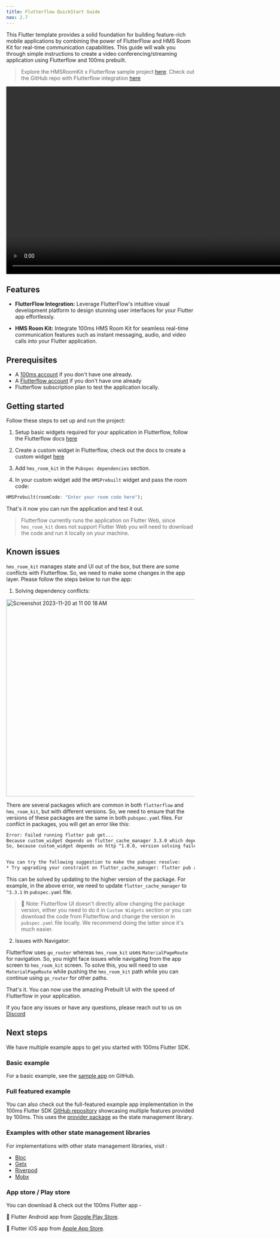 ```yaml
---
title: Flutterflow QuickStart Guide
nav: 2.7
---
```


This Flutter template provides a solid foundation for building feature-rich mobile applications by combining the power of FlutterFlow and HMS Room Kit for real-time communication capabilities.
This guide will walk you through simple instructions to create a video conferencing/streaming application using Flutterflow and 100ms prebuilt.

> Explore the HMSRoomKit x Flutterflow sample project [here](https://app.flutterflow.io/project/hms-room-kit-sample-lvsfde?tab=customCode&customCodeTab=widgets).
> Check out the GitHub repo with Flutterflow integration [here](https://github.com/100mslive/100ms-flutter/tree/FLUT-204/sample%20apps/flutterflow-prebuilt-quickstart)

<video controls height="500">
    <source
        src="https://github.com/100mslive/100ms-flutter/assets/93931528/63a04b40-cdab-4712-9eb3-9e92b23c2f09"
        type="video/mp4"
    />
    Your browser does not support the video tag.
</video>

## Features

- **FlutterFlow Integration:** Leverage FlutterFlow's intuitive visual development platform to design stunning user interfaces for your Flutter app effortlessly.

- **HMS Room Kit:** Integrate 100ms HMS Room Kit for seamless real-time communication features such as instant messaging, audio, and video calls into your Flutter application.

## Prerequisites

- A [100ms account](https://dashboard.100ms.live/register) if you don't have one already.
- A [Flutterflow account](https://app.flutterflow.io/create-account) if you don't have one already
- Flutterflow subscription plan to test the application locally.


## Getting started

Follow these steps to set up and run the project:

1. Setup basic widgets required for your application in Flutterflow, follow the Flutterflow docs [here](https://docs.flutterflow.io/getting-started/resources)

2. Create a custom widget in Flutterflow, check out the docs to create a custom widget [here](https://docs.flutterflow.io/customizing-your-app/custom-functions/custom-widgets)

3. Add `hms_room_kit` in the `Pubspec dependencies` section.

4. In your custom widget add the `HMSPrebuilt` widget and pass the room code:

```dart
HMSPrebuilt(roomCode: "Enter your room code here");
```

That's it now you can run the  application and test it out.

> Flutterflow currently runs the application on Flutter Web, since `hms_room_kit` does not support Flutter Web you will need to 
> download the code and run it locally on your machine.

## Known issues

`hms_room_kit` manages state and UI out of the box, but there are some conflicts with Flutterflow. So, we need to make some changes in the app layer. Please follow the steps below to run the app:

1. Solving dependency conflicts:

<img width="526" alt="Screenshot 2023-11-20 at 11 00 18 AM" src="https://github.com/100mslive/100ms-flutter/assets/93931528/810b96ca-d268-4681-b073-56b4df35de51"/>

There are several packages which are common in both `flutterflow` and `hms_room_kit`, but with different versions. So, we need to ensure that the versions of these packages are the same in both `pubspec.yaml` files. For conflict in packages, you will get an error like this:

```bash
Error: Failed running flutter pub get...
Because custom_widget depends on flutter_cache_manager 3.3.0 which depends on http ^0.13.0, http ^0.13.0 is required.
So, because custom_widget depends on http ^1.0.0, version solving failed.


You can try the following suggestion to make the pubspec resolve:
* Try upgrading your constraint on flutter_cache_manager: flutter pub add flutter_cache_manager:^3.3.1
```

This can be solved by updating to the higher version of the package. For example, in the above error, we need to update `flutter_cache_manager` to `^3.3.1` in `pubspec.yaml` file.

> 🔑 Note: Flutterflow UI doesn't directly allow changing the package version, either you need to do it in `Custom Widgets` section or you can download the code from Flutterflow and change the version in `pubspec.yaml` file locally. We recommend doing the latter since it's much easier.

2. Issues with Navigator:

Flutterflow uses `go_router` whereas `hms_room_kit` uses `MaterialPageRoute` for navigation. So, you might face issues while navigating from the app screen to `hms_room_kit` screen. To solve this, you will need to use `MaterialPageRoute` while pushing the `hms_room_kit` path while you can continue using `go_router` for other paths.

That's it. You can now use the amazing Prebuilt UI with the speed of Flutterflow in your application.

If you face any issues or have any questions, please reach out to us on [Discord](https://discord.gg/jD94Fp74Ea)

## Next steps

We have multiple example apps to get you started with 100ms Flutter SDK.

### Basic example

For a basic example, see the [sample app](https://github.com/100mslive/100ms-flutter/tree/main/sample%20apps/flutter-quickstart-app) on GitHub.

### Full featured example

You can also check out the full-featured example app implementation in the 100ms Flutter SDK [GitHub repository](https://github.com/100mslive/100ms-flutter/tree/main/example) showcasing multiple features provided by 100ms. This uses the [provider package](https://pub.dev/packages/provider) as the state management library.

### Examples with other state management libraries

For implementations with other state management libraries, visit :

-   [Bloc](https://github.com/100mslive/100ms-flutter/tree/main/sample%20apps/bloc)
-   [Getx](https://github.com/100mslive/100ms-flutter/tree/main/sample%20apps/getx)
-   [Riverpod](https://github.com/100mslive/100ms-flutter/tree/main/sample%20apps/riverpod)
-   [Mobx](https://github.com/100mslive/100ms-flutter/tree/main/sample%20apps/mobx)

### App store / Play store

You can download & check out the 100ms Flutter app -

🤖 Flutter Android app from [Google Play Store](https://play.google.com/store/apps/details?id=live.hms.flutter).

📱 Flutter iOS app from [Apple App Store](https://apps.apple.com/app/100ms-live/id1576541989).
